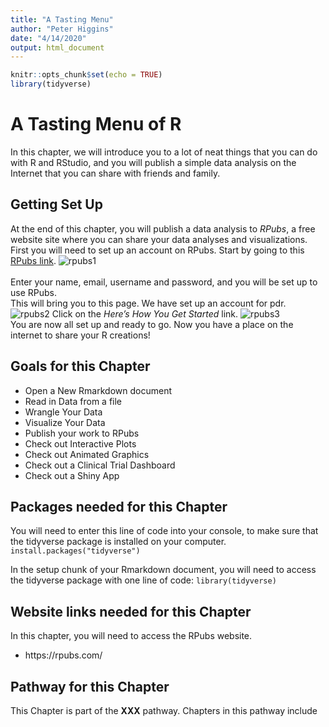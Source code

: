 ```yaml
---
title: "A Tasting Menu"
author: "Peter Higgins"
date: "4/14/2020"
output: html_document
---
```


```r
knitr::opts_chunk$set(echo = TRUE)
library(tidyverse)
```

# A Tasting Menu of R
In this chapter, we will introduce you to a lot of neat things that you can do with R and RStudio, and you will publish a simple data analysis on the Internet 
that you can share with friends and family.

## Getting Set Up

At the end of this chapter, you will publish a data analysis to *RPubs*, a free website site where you can share your data analyses and visualizations. First you will need to set up an account on RPubs. Start by going to this [RPubs link](https://rpubs.com/users/new).
![rpubs1](images/rpubs1.png)    
<br>
Enter your name, email, username and password, and you will be set up to use RPubs.    
This will bring you to this page. We have set up an account for pdr.    
![rpubs2](images/rpubs2.png) 
Click on the _Here's How You Get Started_ link.
![rpubs3](images/rpubs3.png)    
You are now all set up and ready to go. Now you have a place on the internet to share your R creations!

## Goals for this Chapter
- Open a New Rmarkdown document\
- Read in Data from a file
- Wrangle Your Data
- Visualize Your Data
- Publish your work to RPubs
- Check out Interactive Plots
- Check out Animated Graphics
- Check out a Clinical Trial Dashboard
- Check out a Shiny App

## Packages needed for this Chapter
You will need to enter this line of code into your console, to make sure that the tidyverse package is installed on your computer.
`install.packages("tidyverse")`      

In the setup chunk of your Rmarkdown document, you will need to access the tidyverse package with one line of code:
`library(tidyverse)`

## Website links needed for this Chapter
In this chapter, you will need to access the RPubs website.   

- https://rpubs.com/

## Pathway for this Chapter
This Chapter is part of the **XXX** pathway.
Chapters in this pathway include


